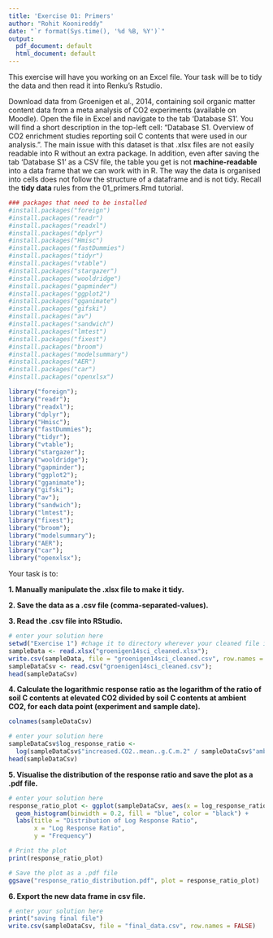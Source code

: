 ```yaml
---
title: 'Exercise 01: Primers'
author: "Rohit Koonireddy"
date: "`r format(Sys.time(), '%d %B, %Y')`"
output:
  pdf_document: default
  html_document: default
---
```


This exercise will have you working on an Excel file. Your task will be to tidy the data and then read it into Renku's Rstudio.

Download data from Groenigen et al., 2014, containing soil organic matter content data from a meta analysis of CO2 experiments (available on Moodle). Open the file in Excel and navigate to the tab 'Database S1'. You will find a short description in the top-left cell: "Database S1. Overview of CO2 enrichment studies reporting soil C contents that were used in our analysis.". The main issue with this dataset is that .xlsx files are not easily readable into R without an extra package. In addition, even after saving the tab 'Database S1' as a CSV file, the table you get is not **machine-readable** into a data frame that we can work with in R. The way the data is organised into cells does not follow the structure of a dataframe and is not tidy. Recall the **tidy data** rules from the 01_primers.Rmd tutorial.

```r
### packages that need to be installed
#install.packages("foreign")
#install.packages("readr")
#install.packages("readxl")
#install.packages("dplyr")
#install.packages("Hmisc")
#install.packages("fastDummies")
#install.packages("tidyr")
#install.packages("vtable")
#install.packages("stargazer")
#install.packages("wooldridge")
#install.packages("gapminder")
#install.packages("ggplot2")
#install.packages("gganimate")
#install.packages("gifski")
#install.packages("av")
#install.packages("sandwich")
#install.packages("lmtest")
#install.packages("fixest")
#install.packages("broom")
#install.packages("modelsummary")
#install.packages("AER")
#install.packages("car")
#install.packages("openxlsx")

library("foreign");
library("readr");
library("readxl");
library("dplyr");
library("Hmisc");
library("fastDummies");
library("tidyr");
library("vtable");
library("stargazer");
library("wooldridge");
library("gapminder");
library("ggplot2");
library("gganimate");
library("gifski");
library("av");
library("sandwich");
library("lmtest");
library("fixest");
library("broom");
library("modelsummary");
library("AER");
library("car");
library("openxlsx");
```


Your task is to:

**1. Manually manipulate the .xlsx file to make it tidy.**

**2. Save the data as a .csv file (comma-separated-values).**

**3. Read the .csv file into RStudio.**

```r
# enter your solution here
setwd("Exercise 1") #chage it to directory wherever your cleaned file is located
sampleData <- read.xlsx("groenigen14sci_cleaned.xlsx");
write.csv(sampleData, file = "groenigen14sci_cleaned.csv", row.names = FALSE);
sampleDataCsv <- read.csv("groenigen14sci_cleaned.csv");
head(sampleDataCsv)
```


**4. Calculate the logarithmic response ratio as the logarithm of the ratio of soil C contents at elevated CO2 divided by soil C contents at ambient CO2, for each data point (experiment and sample date).**

```r
colnames(sampleDataCsv)
```

```r
# enter your solution here
sampleDataCsv$log_response_ratio <- 
  log(sampleDataCsv$"increased.CO2..mean..g.C.m.2" / sampleDataCsv$"ambient.CO2..mean..g.C.m.2")
head(sampleDataCsv)
```


**5. Visualise the distribution of the response ratio and save the plot as a .pdf file.**

```r
# enter your solution here
response_ratio_plot <- ggplot(sampleDataCsv, aes(x = log_response_ratio)) +
  geom_histogram(binwidth = 0.2, fill = "blue", color = "black") +
  labs(title = "Distribution of Log Response Ratio",
       x = "Log Response Ratio",
       y = "Frequency")

# Print the plot
print(response_ratio_plot)

# Save the plot as a .pdf file
ggsave("response_ratio_distribution.pdf", plot = response_ratio_plot)
```

**6. Export the new data frame in csv file. ** 
```r
# enter your solution here
print("saving final file")
write.csv(sampleDataCsv, file = "final_data.csv", row.names = FALSE)
```


